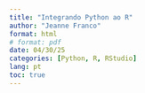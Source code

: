 ---
title: "Integrando Python ao R"
author: "Jeanne Franco"
format: html 
# format: pdf
date: 04/30/25
categories: [Python, R, RStudio]
lang: pt
toc: true
---
